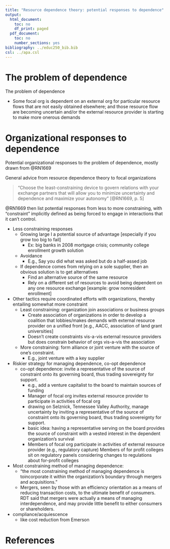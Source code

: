 ```yaml
---
title: "Resource dependence theory: potential responses to dependence"
output:
  html_document:
    toc: no
    df_print: paged
  pdf_document:
    toc: no
    number_sections: yes
bibliography: ../educ250_bib.bib
csl: ../apa.csl
---
```


# The problem of dependence

The problem of dependence

- Some focal org is dependent on an external org for particular resource flows that are not easily obtained elsewhere; and those resource flow are becoming uncertain and/or the external resource provider is starting to make more onerous demands

# Organizational responses to dependence

Potential organizational responses to the problem of dependence, mostly drawn from @RN1669

General advice from resource dependence theory to focal organizations

> “Choose the least-constraining device to govern relations with your exchange partners that will allow you to minimize uncertainty and dependence and maximize your autonomy” [@RN1669, p. 5]

@RN1669 then list potential responses from less to more constraining, with "constraint" implicitly defined as being forced to engage in interactions that it can't control.


- Less constraining responses
  - Growing large I a potential source of advantage [especially if you grow too big to fail]
    - Ex: big banks in 2008 mortgage crisis; community college enrollment growth solution
  - Avoidance
    - E.g., Say you did what was asked but do a half-assed job 
  - If dependence comes from relying on a sole supplier, then an obvious solution is to get alternatives
    - Find an alternative source of the same resource 
    - Rely on a different set of resources to avoid being dependent on any one resource exchange [example: grow nonresident enrollment]
- Other tactics require coordinated efforts with organizations, thereby entailing somewhat more constraint
  - Least constraining: organization join associations or business groups
    - Create association of organizations in order to develop a coalition that lobbies/makes demands with external resource provider on a unified front [e.g., AACC, association of land grant universities]
    - Doesn’t create constraints vis-a-vis external resource providers but does constrain behavior of orgs vis-a-vis the association
  - More constraining: form alliance or joint venture with the source of one’s constraint.
    - E.g., joint venture with a key supplier
- Riskier strategy for managing dependence, co-opt dependence
  - co-opt dependence: invite a representative of the source of constraint onto its governing board, thus trading sovereignty for support. 
    - e.g., add a venture capitalist to the board to maintain sources of funding
    - Manager of focal org invites external resource provider to participate in activities of focal org 
    - drawing on Selznick, Tennessee Valley Authority, manage uncertainty by inviting a representative of the source of constraint onto its governing board, thus trading sovereignty for support.
    - basic idea: having a representative serving on the board provides the source of constraint with a vested interest in the dependent organization’s survival
    - Members of focal org participate in activities of external resource provider (e.g., regulatory capture)
Members of for profit colleges sit on regulatory panels considering changes to regulations about for-profit colleges
- Most constraining method of managing dependence: 
  - “the most constraining method of managing dependence is toincorporate it within the organization’s boundary through mergers and acquisitions.”
  - Mergers, seen by those with an efficiency orientation as a means of reducing transaction costs, to the ultimate benefit of consumers. RDT said that mergers were actually a means of managing interdependence, and may provide little benefit to either consumers or shareholders.
- compliance/acquiescence
  - like cost reduction from Emerson

# References

